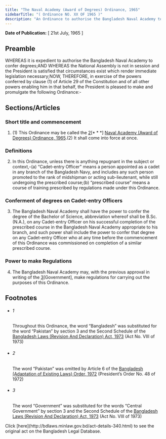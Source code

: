 ```yaml
---
title: "The Naval Academy (Award of Degrees) Ordinance, 1965"
sidebarTitle: "( Ordinance NO. XX OF 1965 )"
description: "An Ordinance to authorise the Bangladesh Naval Academy to confer degrees.1♣"
---
```


**Date of Publication:** [ 21st July, 1965 ]

## Preamble

WHEREAS it is expedient to authorise the Bangladesh Naval Academy to confer degrees;AND WHEREAS the National Assembly is not in session and the President is satisfied that circumstances exist which render immediate legislation necessary;NOW, THEREFORE, in exercise of the powers conferred by clause (1) of Article 29 of the Constitution and of all other powers enabling him in that behalf, the President is pleased to make and promulgate the following Ordinance:-

## Sections/Articles

### Short title and commencement

1. (1) This Ordinance may be called the [2](1)[\* \* \*] [Naval Academy (Award of Degrees) Ordinance, 1965](/act-340.html "Naval Academy (Award of Degrees) Ordinance, 1965").(2) It shall come into force at once.

### Definitions

2. In this Ordinance, unless there is anything repugnant in the subject or context,-(a) “Cadet-entry Officer” means a person appointed as a cadet in any branch of the Bangladesh Navy, and includes any such person promoted to the rank of midshipman or acting sub-lieutenant, while still undergoing the prescribed course;(b) “prescribed course” means a course of training prescribed by regulations made under this Ordinance.

### Conferment of degrees on Cadet-entry Officers

3. The Bangladesh Naval Academy shall have the power to confer the degree of the Bachelor of Science, abbreviation whereof shall be B.Sc. (N.A.), on any Cadet-entry Officer on his successful completion of the prescribed course in the Bangladesh Naval Academy appropriate to his branch, and such power shall include the power to confer that degree on any Cadet-entry Officer who at any time before the commencement of this Ordinance was commissioned on completion of a similar prescribed course.

### Power to make Regulations

4. The Bangladesh Naval Academy may, with the previous approval in writing of the [3](1)[Government], make regulations for carrying out the purposes of this Ordinance.

## Footnotes

- ###### 1

  Throughout this Ordinance, the word “Bangladesh” was substituted for the word “Pakistan” by section 3 and the Second Schedule of the [Bangladesh Laws (Revision And Declaration) Act, 1973](/act-430.html "Bangladesh Laws (Revision And Declaration) Act, 1973") (Act No. VIII of 1973)

- ###### 2

  The word “Pakistan” was omitted by Article 6 of the [Bangladesh (Adaptation of Existing Laws) Order, 1972](/act-388.html "Bangladesh (Adaptation of Existing Laws) Order, 1972 ") (President’s Order No. 48 of 1972)

- ###### 3

  The word “Government” was substituted for the words “Central Government” by section 3 and the Second Schedule of the [Bangladesh Laws (Revision And Declaration) Act, 1973](/act-430.html "Bangladesh Laws (Revision And Declaration) Act, 1973") (Act No. VIII of 1973)

<Note>
  Click [here](http://bdlaws.minlaw.gov.bd/act-details-340.html) to see the original act on the Bangladesh Legal Database.
</Note>
